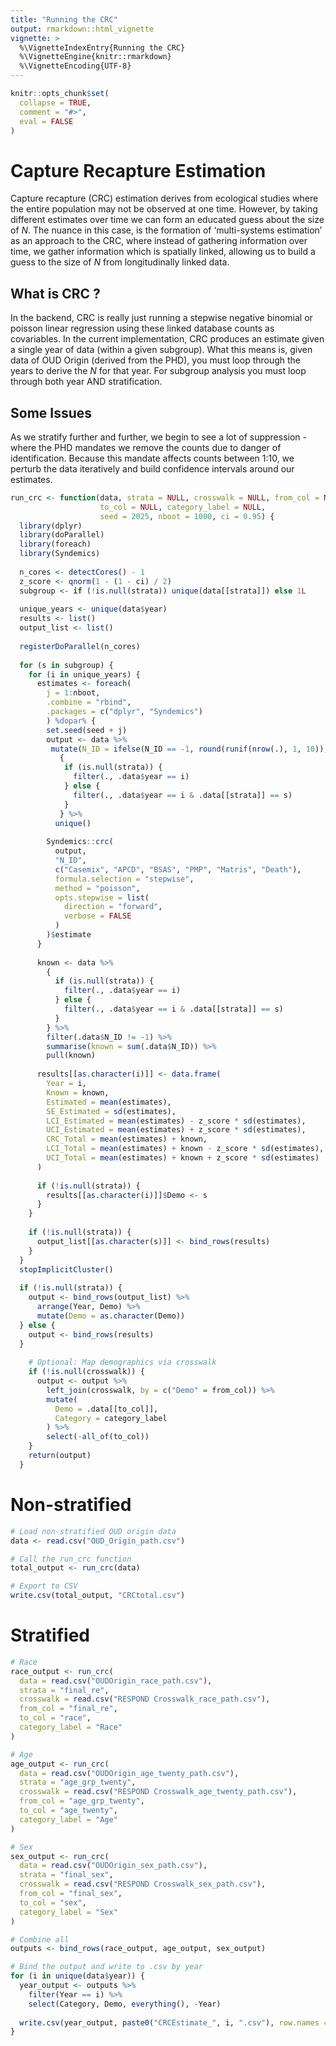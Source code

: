 ```yaml
---
title: "Running the CRC"
output: rmarkdown::html_vignette
vignette: >
  %\VignetteIndexEntry{Running the CRC}
  %\VignetteEngine{knitr::rmarkdown}
  %\VignetteEncoding{UTF-8}
---
```


```r
knitr::opts_chunk$set(
  collapse = TRUE,
  comment = "#>",
  eval = FALSE
)
```

# Capture Recapture Estimation

Capture recapture (CRC) estimation derives from ecological studies where the entire population may not be observed at one time. However, by taking different estimates over time we can form an educated guess about the size of $N$. The nuance in this case, is the formation of 'multi-systems estimation' as an approach to the CRC, where instead of gathering information over time, we gather information which is spatially linked, allowing us to build a guess to the size of $N$ from longitudinally linked data.

## What is CRC ?
In the backend, CRC is really just running a stepwise negative binomial or poisson linear regression using these linked database counts as covariables. In the current implementation, CRC produces an estimate given a single year of data (within a given subgroup). What this means is, given data of OUD Origin (derived from the PHD), you must loop through the years to derive the $N$ for that year. For subgroup analysis you must loop through both year AND stratification.

## Some Issues
As we stratify further and further, we begin to see a lot of suppression - where the PHD mandates we remove the counts due to danger of identification. Because this mandate affects counts between 1:10, we perturb the data iteratively and build confidence intervals around our estimates.

```r
run_crc <- function(data, strata = NULL, crosswalk = NULL, from_col = NULL, 
                    to_col = NULL, category_label = NULL, 
                    seed = 2025, nboot = 1000, ci = 0.95) {
  library(dplyr)
  library(doParallel)
  library(foreach)
  library(Syndemics)
  
  n_cores <- detectCores() - 1
  z_score <- qnorm(1 - (1 - ci) / 2)
  subgroup <- if (!is.null(strata)) unique(data[[strata]]) else 1L
  
  unique_years <- unique(data$year)
  results <- list()
  output_list <- list()
  
  registerDoParallel(n_cores)
  
  for (s in subgroup) {
    for (i in unique_years) {
      estimates <- foreach(
        j = 1:nboot,
        .combine = "rbind",
        .packages = c("dplyr", "Syndemics")
        ) %dopar% {
        set.seed(seed + j)
        output <- data %>%
         mutate(N_ID = ifelse(N_ID == -1, round(runif(nrow(.), 1, 10)), N_ID)) %>% 
           {
            if (is.null(strata)) {
              filter(., .data$year == i)
            } else {
              filter(., .data$year == i & .data[[strata]] == s)
            }
           } %>%
          unique()
        
        Syndemics::crc(
          output,
          "N_ID",
          c("Casemix", "APCD", "BSAS", "PMP", "Matris", "Death"),
          formula.selection = "stepwise",
          method = "poisson",
          opts.stepwise = list(
            direction = "forward",
            verbose = FALSE
          )
        )$estimate
      }
      
      known <- data %>%
        {
          if (is.null(strata)) {
            filter(., .data$year == i)
          } else {
            filter(., .data$year == i & .data[[strata]] == s)
          }
        } %>%
        filter(.data$N_ID != -1) %>%
        summarise(known = sum(.data$N_ID)) %>%
        pull(known)
      
      results[[as.character(i)]] <- data.frame(
        Year = i,
        Known = known,
        Estimated = mean(estimates),
        SE_Estimated = sd(estimates),
        LCI_Estimated = mean(estimates) - z_score * sd(estimates),
        UCI_Estimated = mean(estimates) + z_score * sd(estimates),
        CRC_Total = mean(estimates) + known,
        LCI_Total = mean(estimates) + known - z_score * sd(estimates),
        UCI_Total = mean(estimates) + known + z_score * sd(estimates)
      )
      
      if (!is.null(strata)) {
        results[[as.character(i)]]$Demo <- s
      }
    }
    
    if (!is.null(strata)) {
      output_list[[as.character(s)]] <- bind_rows(results)
    }
  }
  stopImplicitCluster()
  
  if (!is.null(strata)) {
    output <- bind_rows(output_list) %>%
      arrange(Year, Demo) %>%
      mutate(Demo = as.character(Demo))
  } else {
    output <- bind_rows(results)
  }
    
    # Optional: Map demographics via crosswalk
    if (!is.null(crosswalk)) {
      output <- output %>%
        left_join(crosswalk, by = c("Demo" = from_col)) %>%
        mutate(
          Demo = .data[[to_col]],
          Category = category_label
        ) %>%
        select(-all_of(to_col))
    }
    return(output)
  }
```

# Non-stratified
```r
# Load non-stratified OUD origin data
data <- read.csv("OUD_Origin_path.csv")

# Call the run_crc function
total_output <- run_crc(data)

# Export to CSV
write.csv(total_output, "CRCtotal.csv")
```

# Stratified
```r
# Race
race_output <- run_crc(
  data = read.csv("OUDOrigin_race_path.csv"),
  strata = "final_re",
  crosswalk = read.csv("RESPOND Crosswalk_race_path.csv"),
  from_col = "final_re",
  to_col = "race",
  category_label = "Race"
)

# Age
age_output <- run_crc(
  data = read.csv("OUDOrigin_age_twenty_path.csv"),
  strata = "age_grp_twenty",
  crosswalk = read.csv("RESPOND Crosswalk_age_twenty_path.csv"),
  from_col = "age_grp_twenty",
  to_col = "age_twenty",
  category_label = "Age"
)

# Sex
sex_output <- run_crc(
  data = read.csv("OUDOrigin_sex_path.csv"),
  strata = "final_sex",
  crosswalk = read.csv("RESPOND Crosswalk_sex_path.csv"),
  from_col = "final_sex",
  to_col = "sex",
  category_label = "Sex"
)

# Combine all
outputs <- bind_rows(race_output, age_output, sex_output)
```

```r
# Bind the output and write to .csv by year
for (i in unique(data$year)) {
  year_output <- outputs %>%
    filter(Year == i) %>%
    select(Category, Demo, everything(), -Year)
  
  write.csv(year_output, paste0("CRCEstimate_", i, ".csv"), row.names = FALSE)
}
```
